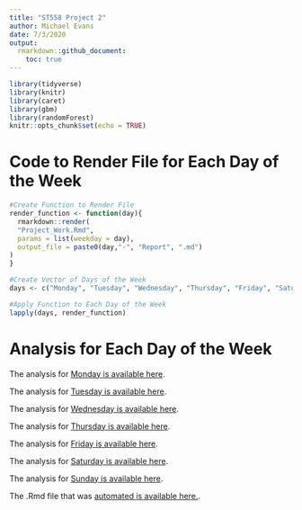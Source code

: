 ```yaml
---
title: "ST558 Project 2"
author: Michael Evans
date: 7/3/2020
output: 
  rmarkdown::github_document:
    toc: true
---
```


```r
library(tidyverse)
library(knitr)
library(caret)
library(gbm)
library(randomForest)
knitr::opts_chunk$set(echo = TRUE)
```

# Code to Render File for Each Day of the Week

```r
#Create Function to Render File
render_function <- function(day){
  rmarkdown::render(
  "Project_Work.Rmd", 
  params = list(weekday = day),
  output_file = paste0(day,"-", "Report", ".md")
)
}

#Create Vector of Days of the Week
days <- c("Monday", "Tuesday", "Wednesday", "Thursday", "Friday", "Saturday", "Sunday")

#Apply Function to Each Day of the Week
lapply(days, render_function)
```

# Analysis for Each Day of the Week

The analysis for [Monday is available here](Monday-Report.md).

The analysis for [Tuesday is available here](Tuesday-Report.md).

The analysis for [Wednesday is available here](Wednesday-Report.md).

The analysis for [Thursday is available here](Thursday-Report.md).

The analysis for [Friday is available here](Friday-Report.md).

The analysis for [Saturday is available here](Saturday-Report.md).

The analysis for [Sunday is available here](Sunday-Report.md).

The .Rmd file that was [automated is available here.](Project_Work.Rmd).
